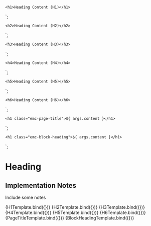 
<Meta title="Components/Heading" component="Heading" />

    <h1>Heading Content (H1)</h1>
`;

    <h2>Heading Content (H2)</h2>
`;

    <h3>Heading Content (H3)</h3>
`;

    <h4>Heading Content (H4)</h4>
`;

    <h5>Heading Content (H5)</h5>
`;

    <h6>Heading Content (H6)</h6>
`;

    <h1 class="emc-page-title">${ args.content }</h1>
`;

    <h1 class="emc-block-heading">${ args.content }</h1>
`;

# Heading

## Implementation Notes

Include some notes

<Canvas>
    <Story name="Heading 1" args={{
        content: "Heading Content"
    }}>
      {H1Template.bind({})}
    </Story>
</Canvas>

<Canvas>
    <Story name="Heading 2" args={{
        content: "Heading Content"
    }}>
      {H2Template.bind({})}
    </Story>
</Canvas>

<Canvas>
    <Story name="Heading 3" args={{
        content: "Heading Content"
    }}>
      {H3Template.bind({})}
    </Story>
</Canvas>

<Canvas>
    <Story name="Heading 4" args={{
        content: "Heading Content"
    }}>
      {H4Template.bind({})}
    </Story>
</Canvas>

<Canvas>
    <Story name="Heading 5" args={{
        content: "Heading Content"
    }}>
      {H5Template.bind({})}
    </Story>
</Canvas>

<Canvas>
    <Story name="Heading 6" args={{
        content: "Heading Content"
    }}>
      {H6Template.bind({})}
    </Story>
</Canvas>

<Canvas>
    <Story name="Page Title" args={{
        content: "Page Title"
    }}>
      {PageTitleTemplate.bind({})}
    </Story>
</Canvas>

<Canvas>
    <Story name="Block Heading" args={{
        content: "Block Heading"
    }}>
      {BlockHeadingTemplate.bind({})}
    </Story>
</Canvas>
